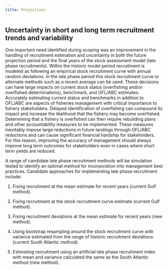 ```yaml
---
title: Projections
---
```


## Uncertainty in short and long term recruitment trends and variability

One important need identified during scoping was an improvement in the handling of recruitment estimation and uncertainty in both the future projection period and the final years of the stock assessment model (late phase recruitments). Within the historic model period recruitment is modeled as following an empirical stock recruitment curve with annual random deviations. In the late phase period this stock recruitment curve or alternate methods such as a recent average can be used. These decisions can have large impacts on current stock status (overfishing and/or overfished determinations), benchmark, and OFL/ABC estimates. Accurately estimating current status and benchmarks in addition to OFL/ABC are aspects of fisheries management with critical importance to fishery stakeholders. Delayed identification of overfishing can compound its impact and increase the likelihood that the fishery may become overfished. Determining that a fishery is overfished can then require rebuilding plans and other accountability measures to be implemented. These measures inevitably impose large reductions in future landings through OFL/ABC reductions and can cause significant financial hardship for stakeholders. For this reason, improving the accuracy of management should always improve long term outcomes for stakeholders even in cases where short term yields are reduced. 
 
A range of candidate late phase recruitment methods will be simulation tested to identify an optimal method for incorporation into management best practices. Candidate approaches for implementing late phase recruitment include:

1.	Fixing recruitment at the mean estimate for recent years (current Gulf method).   

2.	Fixing recruitment at the stock recruitment curve estimate (current Gulf method).

3.	Fixing recruitment deviations at the mean estimate for recent years (new method).

4.	Using bootstrap resampling around the stock recruitment curve with variance estimated from the range of historic recruitment deviations (current South Atlantic method).

5.	Estimating recruitment using an artificial late phase recruitment index with mean and variance calculated the same as the South Atlantic method (new method).